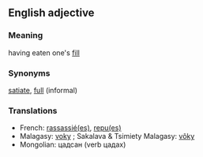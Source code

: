 == English adjective ==


=== Meaning ===
having eaten one's [[fill]]

=== Synonyms ===
[[satiate]], [[full]] (informal)

=== Translations ===
*French: [[:fr:rassasier|rassassié(es)]], [[:fr:repaitre|repu(es)]]
*Malagasy: [[:mg:voky|voky]] ; Sakalava & Tsimiety Malagasy: [[:mg:voky|vôky]]
*Mongolian: цадсан (verb цадах)